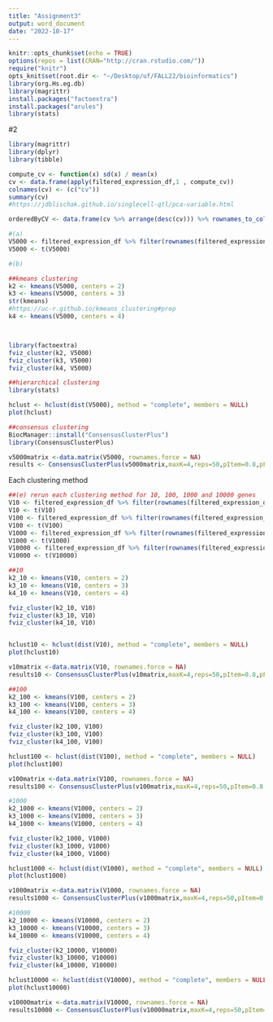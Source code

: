 ```yaml
---
title: "Assignment3"
output: word_document
date: "2022-10-17"
---
```


```r
knitr::opts_chunk$set(echo = TRUE)
options(repos = list(CRAN="http://cran.rstudio.com/"))
require("knitr")
opts_knit$set(root.dir <- "~/Desktop/uf/FALL22/bioinformatics")
library(org.Hs.eg.db) 
library(magrittr)
install.packages("factoextra")
install.packages("arules")
library(stats)
```

#2
```r
library(magrittr)
library(dplyr) 
library(tibble)

compute_cv <- function(x) sd(x) / mean(x)
cv <- data.frame(apply(filtered_expression_df,1 , compute_cv))
colnames(cv) <- (c("cv"))
summary(cv)
#https://jdblischak.github.io/singlecell-qtl/pca-variable.html

orderedByCV <- data.frame(cv %>% arrange(desc(cv))) %>% rownames_to_column('gene')

#(a)
V5000 <- filtered_expression_df %>% filter(rownames(filtered_expression_df) %in% (orderedByCV[0:5000,1]))#5000 most variable genes
V5000 <- t(V5000)
```
```r
#(b)

##kmeans clustering
k2 <- kmeans(V5000, centers = 2)
k3 <- kmeans(V5000, centers = 3)
str(kmeans)
#https://uc-r.github.io/kmeans_clustering#prep
k4 <- kmeans(V5000, centers = 4)



library(factoextra)
fviz_cluster(k2, V5000)
fviz_cluster(k3, V5000)
fviz_cluster(k4, V5000)

##hierarchical clustering
library(stats)

hclust <- hclust(dist(V5000), method = "complete", members = NULL)
plot(hclust)

##consensus clustering 
BiocManager::install("ConsensusClusterPlus")
library(ConsensusClusterPlus)

v5000matrix <-data.matrix(V5000, rownames.force = NA)
results <- ConsensusClusterPlus(v5000matrix,maxK=4,reps=50,pItem=0.8,pFeature=1,title='title',clusterAlg="hc",distance="pearson",plot="screen")
```

Each clustering method

```r
##(e) rerun each clustering method for 10, 100, 1000 and 10000 genes
V10 <- filtered_expression_df %>% filter(rownames(filtered_expression_df) %in% (orderedByCV[0:10,1]))
V10 <- t(V10)
V100 <- filtered_expression_df %>% filter(rownames(filtered_expression_df) %in% (orderedByCV[0:100,1]))
V100 <- t(V100)
V1000 <- filtered_expression_df %>% filter(rownames(filtered_expression_df) %in% (orderedByCV[0:1000,1]))
V1000 <- t(V1000)
V10000 <- filtered_expression_df %>% filter(rownames(filtered_expression_df) %in% (orderedByCV[0:10000,1]))
V10000 <- t(V10000)
```
```r
##10
k2_10 <- kmeans(V10, centers = 2)
k3_10 <- kmeans(V10, centers = 3)
k4_10 <- kmeans(V10, centers = 4)

fviz_cluster(k2_10, V10)
fviz_cluster(k3_10, V10)
fviz_cluster(k4_10, V10)


hclust10 <- hclust(dist(V10), method = "complete", members = NULL)
plot(hclust10)

v10matrix <-data.matrix(V10, rownames.force = NA)
results10 <- ConsensusClusterPlus(v10matrix,maxK=4,reps=50,pItem=0.8,pFeature=1,title='title',clusterAlg="hc",distance="pearson",plot="screen")
```

```r
##100
k2_100 <- kmeans(V100, centers = 2)
k3_100 <- kmeans(V100, centers = 3)
k4_100 <- kmeans(V100, centers = 4)

fviz_cluster(k2_100, V100)
fviz_cluster(k3_100, V100)
fviz_cluster(k4_100, V100)

hclust100 <- hclust(dist(V100), method = "complete", members = NULL)
plot(hclust100)

v100matrix <-data.matrix(V100, rownames.force = NA)
results100 <- ConsensusClusterPlus(v100matrix,maxK=4,reps=50,pItem=0.8,pFeature=1,title='title',clusterAlg="hc",distance="pearson",plot="screen")
```

```r
#1000
k2_1000 <- kmeans(V1000, centers = 2)
k3_1000 <- kmeans(V1000, centers = 3)
k4_1000 <- kmeans(V1000, centers = 4)

fviz_cluster(k2_1000, V1000)
fviz_cluster(k3_1000, V1000)
fviz_cluster(k4_1000, V1000)

hclust1000 <- hclust(dist(V1000), method = "complete", members = NULL)
plot(hclust1000)

v1000matrix <-data.matrix(V1000, rownames.force = NA)
results1000 <- ConsensusClusterPlus(v1000matrix,maxK=4,reps=50,pItem=0.8,pFeature=1,title='title',clusterAlg="hc",distance="pearson",plot="screen")
```
```r
#10000
k2_10000 <- kmeans(V10000, centers = 2)
k3_10000 <- kmeans(V10000, centers = 3)
k4_10000 <- kmeans(V10000, centers = 4)

fviz_cluster(k2_10000, V10000)
fviz_cluster(k3_10000, V10000)
fviz_cluster(k4_10000, V10000)

hclust10000 <- hclust(dist(V10000), method = "complete", members = NULL)
plot(hclust10000)

v10000matrix <-data.matrix(V10000, rownames.force = NA)
results10000 <- ConsensusClusterPlus(v10000matrix,maxK=4,reps=50,pItem=0.8,pFeature=1,title='title',clusterAlg="hc",distance="pearson",plot="screen")
```




